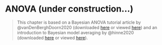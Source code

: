 # ANOVA (under construction...)

>This chapter is based on a Bayesian ANOVA tutorial article by @vanDenBerghDoorn2020 (downloaded [here](https://psyarxiv.com/spreb/download?format=pdf) or viewed [here](https://www.cairn.info/revue-l-annee-psychologique-2020-1-page-73.htm)) and an introduction to Bayesian model averaging by @hinne2020 (downloaded [here](https://psyarxiv.com/wgb64/download) or viewed [here](https://journals.sagepub.com/doi/full/10.1177/2515245919898657)).


